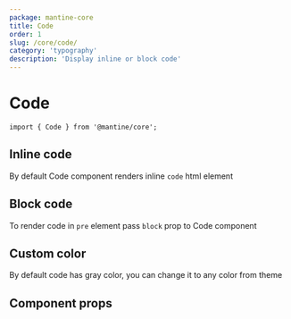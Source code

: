 ```yaml
---
package: mantine-core
title: Code
order: 1
slug: /core/code/
category: 'typography'
description: 'Display inline or block code'
---
```



# Code

<PageHeader source="mantine-core/src/Code/Code.tsx" docs="core/Code.mdx" package="@mantine/core" />

```tsx
import { Code } from '@mantine/core';
```

## Inline code

By default Code component renders inline `code` html element

<CodeInlineDemo />

## Block code

To render code in `pre` element pass `block` prop to Code component

<CodeBlockDemo />

## Custom color

By default code has gray color, you can change it to any color from <GatsbyLink to="/pages/theming/">theme</GatsbyLink>

<CodeColorDemo />

## Component props

<PropsTable component="Code" />
